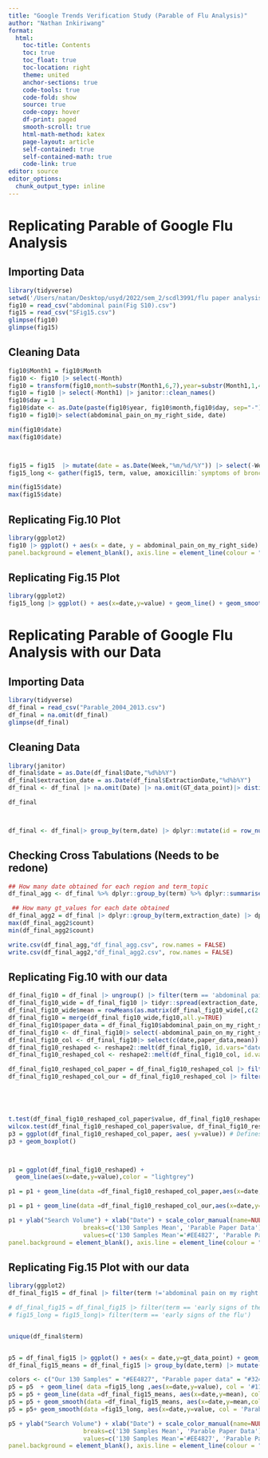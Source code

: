 ```yaml
---
title: "Google Trends Verification Study (Parable of Flu Analysis)"
author: "Nathan Inkiriwang"
format: 
  html:
    toc-title: Contents
    toc: true
    toc_float: true
    toc-location: right
    theme: united
    anchor-sections: true
    code-tools: true
    code-fold: show
    source: true
    code-copy: hover
    df-print: paged
    smooth-scroll: true
    html-math-method: katex
    page-layout: article
    self-contained: true
    self-contained-math: true
    code-link: true
editor: source
editor_options: 
  chunk_output_type: inline
---
```


# Replicating Parable of Google Flu Analysis
## Importing Data
```r
library(tidyverse)
setwd('/Users/natan/Desktop/usyd/2022/sem_2/scdl3991/flu paper analysis')
fig10 = read_csv("abdominal pain(Fig S10).csv")
fig15 = read_csv("SFig15.csv")
glimpse(fig10)
glimpse(fig15)
```

## Cleaning Data

```r
fig10$Month1 = fig10$Month
fig10 <- fig10 |> select(-Month)
fig10 = transform(fig10,month=substr(Month1,6,7),year=substr(Month1,1,4))
fig10 = fig10 |> select(-Month1) |> janitor::clean_names()
fig10$day = 1
fig10$date <- as.Date(paste(fig10$year, fig10$month,fig10$day, sep="-"), "%Y-%m-%d")
fig10 = fig10|> select(abdominal_pain_on_my_right_side, date)

min(fig10$date)
max(fig10$date)



fig15 = fig15  |> mutate(date = as.Date(Week,"%m/%d/%Y")) |> select(-Week)
fig15_long <- gather(fig15, term, value, amoxicillin:`symptoms of bronchitis`, factor_key=TRUE)

min(fig15$date)
max(fig15$date)
```

## Replicating Fig.10 Plot

```r
library(ggplot2)
fig10 |> ggplot() + aes(x = date, y = abdominal_pain_on_my_right_side) + geom_line() + xlab("Date") + ylab("GT Abdominal Pain Value") + ggtitle("Fig.10 Searches for “abdominal pain on my right side.”")+  theme(panel.grid.major = element_blank(), panel.grid.minor = element_blank(),
panel.background = element_blank(), axis.line = element_line(colour = "black"))
```


## Replicating Fig.15 Plot

```r
library(ggplot2)
fig15_long |> ggplot() + aes(x=date,y=value) + geom_line() + geom_smooth(method = "loess", col = 'red')+ facet_wrap(~term)
```




# Replicating Parable of Google Flu Analysis with our Data
## Importing Data

```r
library(tidyverse)
df_final = read_csv("Parable_2004_2013.csv")
df_final = na.omit(df_final)
glimpse(df_final)
```

## Cleaning Data

```r
library(janitor)
df_final$date = as.Date(df_final$Date,"%d%b%Y")
df_final$extraction_date = as.Date(df_final$ExtractionDate,"%d%b%Y")
df_final <- df_final |> na.omit(Date) |> na.omit(GT_data_point)|> distinct() |> select(-c('StartDate','EndDate','fileno','ExtractionDate','Date','Region','Project')) |> janitor::clean_names() |> arrange(term, extraction_date, date) 

df_final



df_final <- df_final|> group_by(term,date) |> dplyr::mutate(id = row_number()) |> filter(id <= 130) |> select(-id)
```


## Checking Cross Tabulations (Needs to be redone)

```r
## How many date obtained for each region and term_topic
df_final_agg <- df_final %>% dplyr::group_by(term) %>% dplyr::summarise(n_distinct(extraction_date)) 

 ## How many gt_values for each date obtained
df_final_agg2 = df_final |> dplyr::group_by(term,extraction_date) |> dplyr::summarise(count=dplyr::n())
max(df_final_agg2$count)
min(df_final_agg2$count)

write.csv(df_final_agg,"df_final_agg.csv", row.names = FALSE)
write.csv(df_final_agg2,"df_final_agg2.csv", row.names = FALSE)
```
## Replicating Fig.10 with our data

```r
df_final_fig10 = df_final |> ungroup() |> filter(term == 'abdominal pain on my right side') |> select(-c('term'))
df_final_fig10_wide = df_final_fig10 |> tidyr::spread(extraction_date, gt_data_point)
df_final_fig10_wide$mean = rowMeans(as.matrix(df_final_fig10_wide[,c(2:length(df_final_fig10_wide))]), na.rm =TRUE) 
df_final_fig10 = merge(df_final_fig10_wide,fig10,all.y=TRUE)
df_final_fig10$paper_data = df_final_fig10$abdominal_pain_on_my_right_side
df_final_fig10 <- df_final_fig10|> select(-abdominal_pain_on_my_right_side)
df_final_fig10_col <- df_final_fig10|> select(c(date,paper_data,mean))
df_final_fig10_reshaped <- reshape2::melt(df_final_fig10, id.vars="date")
df_final_fig10_reshaped_col <- reshape2::melt(df_final_fig10_col, id.vars="date")

df_final_fig10_reshaped_col_paper = df_final_fig10_reshaped_col |> filter(variable == 'paper_data')
df_final_fig10_reshaped_col_our = df_final_fig10_reshaped_col |> filter(variable == 'mean')





t.test(df_final_fig10_reshaped_col_paper$value, df_final_fig10_reshaped_col_our$value)
wilcox.test(df_final_fig10_reshaped_col_paper$value, df_final_fig10_reshaped_col_our$value)
p3 = ggplot(df_final_fig10_reshaped_col_paper, aes( y=value)) # Defines the x and y axis (2 variables). 
p3 + geom_boxplot()



p1 = ggplot(df_final_fig10_reshaped) + 
  geom_line(aes(x=date,y=value),color = "lightgrey")

p1 = p1 + geom_line(data =df_final_fig10_reshaped_col_paper,aes(x=date,y=value,col = 'Parable Paper Data'),size=0.8)

p1 = p1 + geom_line(data =df_final_fig10_reshaped_col_our,aes(x=date,y=value,col = '130 Samples Mean'),size=0.8)

p1 + ylab("Search Volume") + xlab("Date") + scale_color_manual(name=NULL,
                     breaks=c('130 Samples Mean', 'Parable Paper Data'),
                     values=c('130 Samples Mean'='#EE4827', 'Parable Paper Data'='#324E57'))+  theme(panel.grid.major = element_blank(), panel.grid.minor = element_blank(),
panel.background = element_blank(), axis.line = element_line(colour = "black")) + ggtitle("Superimposed Fig.S10 - Searches for 'abdominal pain on my right side'")
```



## Replicating Fig.15 Plot with our data

```r
library(ggplot2)
df_final_fig15 = df_final |> filter(term !='abdominal pain on my right side') |> filter(term !='flu') 

# df_final_fig15 = df_final_fig15 |> filter(term == 'early signs of the flu')
# fig15_long = fig15_long|> filter(term == 'early signs of the flu')


unique(df_final$term)


p5 = df_final_fig15 |> ggplot() + aes(x = date,y=gt_data_point) + geom_line(col = 'lightgrey') + facet_wrap(~term)
df_final_fig15_means = df_final_fig15 |> group_by(date,term) |> mutate(mean = mean(gt_data_point)) |> select(term,date,mean) |> distinct()

colors <- c("Our 130 Samples" = "#EE4827", "Parable paper data" = "#324E57")
p5 = p5  + geom_line( data =fig15_long ,aes(x=date,y=value), col = '#111B1E')
p5 = p5 + geom_line(data =df_final_fig15_means, aes(x=date,y=mean), col = '#962F1A')
p5 = p5 + geom_smooth(data =df_final_fig15_means, aes(x=date,y=mean,col = '130 Samples Mean'),method = "loess", size = 1,se = FALSE)
p5 = p5+ geom_smooth(data =fig15_long, aes(x=date,y=value, col = 'Parable Paper Data'),method = "loess", size = 1,se = FALSE)

p5 + ylab("Search Volume") + xlab("Date") + scale_color_manual(name=NULL,
                     breaks=c('130 Samples Mean', 'Parable Paper Data'),
                     values=c('130 Samples Mean'='#EE4827', 'Parable Paper Data'='#324E57'))+  theme(panel.grid.major = element_blank(), panel.grid.minor = element_blank(),
panel.background = element_blank(), axis.line = element_line(colour = "black")) + ggtitle("Superimposed Fig S15 - GT Searches for Indicated Terms")

```